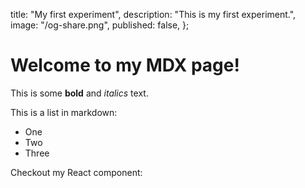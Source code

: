   title: "My first experiment",
  description: "This is my first experiment.",
  image: "/og-share.png",
  published: false,
};

# Welcome to my MDX page!

This is some **bold** and _italics_ text.

This is a list in markdown:

- One
- Two
- Three

Checkout my React component:
